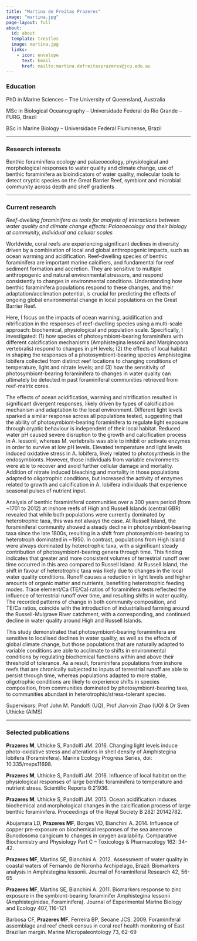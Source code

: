 ```yaml
---
title: "Martina de Freitas Prazeres"
image: "martina.jpg"
page-layout: full
about:
  id: about
  template: trestles
  image: martina.jpg
  links:
    - icon: envelope
      text: Email
      href: mailto:martina.defreitasprazeres@jcu.edu.au
---
```


### Education

PhD in Marine Sciences – The University of Queensland, Australia

MSc in Biological Oceanography – Universidade Federal do Rio Grande – FURG, Brazil

BSc in Marine Biology – Universidade Federal Fluminense, Brazil

---

### Research interests

Benthic foraminifera ecology and palaeoecology, physiological and morphological responses to water quality and climate change, use of benthic foraminifera as bioindicators of water quality, molecular tools to detect cryptic species on the Great Barrier Reef, symbiont and microbial community across depth and shelf gradients

---

### Current research

*Reef-dwelling foraminifera as tools for analysis of interactions between water quality and climate change effects: Palaeoecology and their biology at community, individual and cellular scales*

Worldwide, coral reefs are experiencing significant declines in diversity driven by a combination of local and global anthropogenic impacts, such as ocean warming and acidification. Reef-dwelling species of benthic foraminifera are important marine calcifiers, and fundamental for reef sediment formation and accretion. They are sensitive to multiple anthropogenic and natural environmental stressors, and respond consistently to changes in environmental conditions. Understanding how benthic foraminifera populations respond to these changes, and their adaptation/acclimation potential, is crucial for predicting the effects of ongoing global environmental change in local populations on the Great Barrier Reef.

Here, I focus on the impacts of ocean warming, acidification and nitrification in the responses of reef-dwelling species using a multi-scale approach: biochemical, physiological and population scale. Specifically, I investigated: (1) how species of photosymbiont-bearing foraminifera with different calcification mechanisms (Amphistegina lessonii and Marginopora vertebralis) respond to changes in pH levels; (2) the effects of local habitat in shaping the responses of a photosymbiont-bearing species Amphistegina lobifera collected from distinct reef locations to changing conditions of temperature, light and nitrate levels; and (3) how the sensitivity of photosymbiont-bearing foraminifera to changes in water quality can ultimately be detected in past foraminiferal communities retrieved from reef-matrix cores.

The effects of ocean acidification, warming and nitrification resulted in significant divergent responses, likely driven by types of calcification mechanism and adaptation to the local environment. Different light levels sparked a similar response across all populations tested, suggesting that the ability of photosymbiont-bearing foraminifera to regulate light exposure through cryptic behaviour is independent of their local habitat. Reduced water pH caused severe disruption to the growth and calcification process in A. lessonii, whereas M. vertebralis was able to inhibit or activate enzymes in order to survive at low pH levels. Elevated temperature and light levels induced oxidative stress in A. lobifera, likely related to photosynthesis in the endosymbionts. However, those individuals from variable environments were able to recover and avoid further cellular damage and mortality. Addition of nitrate induced bleaching and mortality in those populations adapted to oligotrophic conditions, but increased the activity of enzymes related to growth and calcification in A. lobifera individuals that experience seasonal pulses of nutrient input.

Analysis of benthic foraminiferal communities over a 300 years period (from ~1701 to 2012) at inshore reefs of High and Russell Islands (central GBR) revealed that while both populations were currently dominated by heterotrophic taxa, this was not always the case. At Russell Island, the foraminiferal community showed a steady decline in photosymbiont-bearing taxa since the late 1800s, resulting in a shift from photosymbiont-bearing to heterotroph dominated in ~1950. In contrast, populations from High Island were always dominated by heterotrophic taxa, with a significant steady contribution of photosymbiont-bearing genera through time. This finding indicates that greater and more consistent volumes of terrestrial runoff over time occurred in this area compared to Russell Island. At Russell Island, the shift in favour of heterotrophic taxa was likely due to changes in the local water quality conditions. Runoff causes a reduction in light levels and higher amounts of organic matter and nutrients, benefiting heterotrophic feeding modes. Trace element/Ca (TE/Ca) ratios of foraminifera tests reflected the influence of terrestrial runoff over time, and resulting shifts in water quality. The recorded patterns of change in both community composition, and TE/Ca ratios, coincide with the introduction of industrialised farming around the Russell-Mulgrave River catchment, with a corresponding, and continued decline in water quality around High and Russell Islands.

This study demonstrated that photosymbiont-bearing foraminifera are sensitive to localised declines in water quality, as well as the effects of global climate change, but those populations that are naturally adapted to variable conditions are able to acclimate to shifts in environmental conditions by regulating biochemical functions within and above their threshold of tolerance. As a result, foraminifera populations from inshore reefs that are chronically subjected to inputs of terrestrial runoff are able to persist through time, whereas populations adapted to more stable, oligotrophic conditions are likely to experience shifts in species composition, from communities dominated by photosymbiont-bearing taxa, to communities abundant in heterotrophic/stress-tolerant species.

Supervisors: Prof John M. Pandolfi (UQ), Prof Jian-xin Zhao (UQ) & Dr Sven Uthicke (AIMS)

---

### Selected publications

**Prazeres M**, Uthicke S, Pandolfi JM. 2016. Changing light levels induce photo-oxidative stress and alterations in shell density of Amphistegina lobifera (Foraminifera). Marine Ecology Progress Series, doi: 10.335/meps11698.

**Prazeres M**, Uthicke S, Pandolfi JM. 2016. Influence of local habitat on the physiological responses of large benthic foraminifera to temperature and nutrient stress. Scientific Reports 6:21936.

**Prazeres M**, Uthicke S, Pandolfi JM. 2015. Ocean acidification induces biochemical and morphological changes in the calcification process of large benthic foraminifera. Proceedings of the Royal Society B 282: 20142782.

Abujamara LD, **Prazeres MF**, Borges VD, Bianchini A. 2014. Influence of copper pre-exposure on biochemical responses of the sea anemone Bunodosoma cangicum to changes in oxygen availability. Comparative Biochemistry and Physiology Part C – Toxicology & Pharmacology 162: 34-42.

**Prazeres MF**, Martins SE, Bianchini A. 2012. Assessment of water quality in coastal waters of Fernando de Noronha Archipelago, Brazil: Biomarkers analysis in Amphistegina lessonii. Journal of Foraminiferal Research 42, 56-65

**Prazeres MF**, Martins SE, Bianchini A. 2011. Biomarkers response to zinc exposure in the symbiont-bearing foraminifer Amphistegina lessonii (Amphisteginidae, Foraminifera). Journal of Experimental Marine Biology and Ecology 407, 116-121

Barbosa CF, **Prazeres MF**,  Ferreira BP, Seoane JCS. 2009. Foraminiferal assemblage and reef check census in coral reef health monitoring of East Brazilian margin. Marine Micropaleontology 73, 62-69